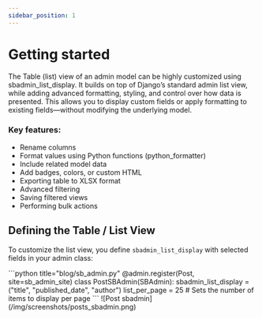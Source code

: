 ```yaml
---
sidebar_position: 1
---
```


# Getting started
The Table (list) view of an admin model can be highly customized using sbadmin_list_display.
It builds on top of Django’s standard admin list view, while adding advanced formatting, styling, and control over how data is presented.
This allows you to display custom fields or apply formatting to existing fields—without modifying the underlying model.

### Key features:
- Rename columns
- Format values using Python functions (python_formatter)
- Include related model data
- Add badges, colors, or custom HTML
- Exporting table to XLSX format
- Advanced filtering
- Saving filtered views
- Performing bulk actions

## Defining the Table / List View
To customize the list view, you define `sbadmin_list_display` with selected fields in your admin class:

<Tabs groupId="1">
<TabItem value="code" label="Code">
```python title="blog/sb_admin.py"
@admin.register(Post, site=sb_admin_site)
class PostSBAdmin(SBAdmin):
    sbadmin_list_display = ("title", "published_date", "author")
    list_per_page = 25  # Sets the number of items to display per page
```
</TabItem>
<TabItem value="list" label="Result">
![Post sbadmin](/img/screenshots/posts_sbadmin.png)
</TabItem>

</Tabs>

